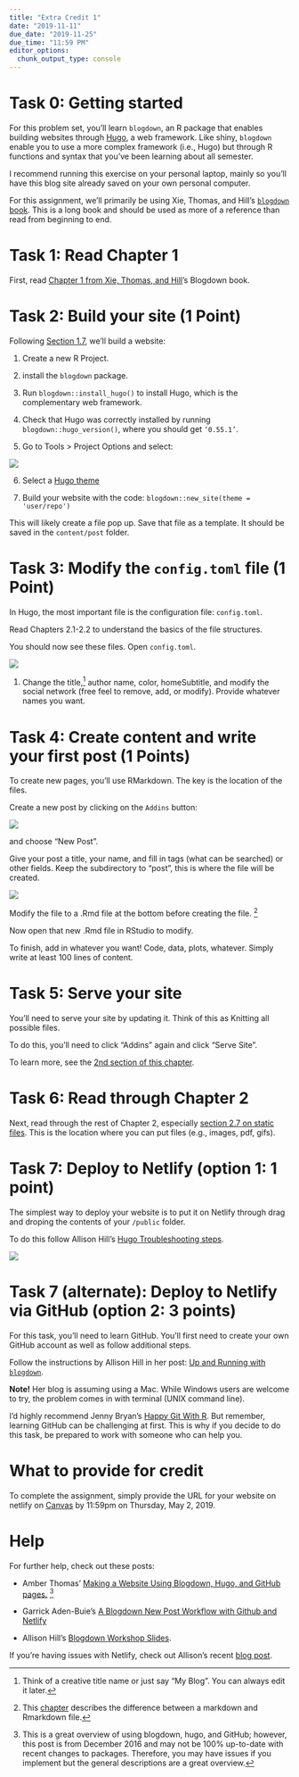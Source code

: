 ```yaml
---
title: "Extra Credit 1"
date: "2019-11-11"
due_date: "2019-11-25"
due_time: "11:59 PM"
editor_options: 
  chunk_output_type: console
---
```


# Task 0: Getting started

For this problem set, you'll learn `blogdown`, an R package that enables building websites through [Hugo](https://gohugo.io/getting-started/), a web framework. Like shiny, `blogdown` enable you to use a more complex framework (i.e., Hugo) but through R functions and syntax that you've been learning about all semester.

I recommend running this exercise on your personal laptop, mainly so you'll have this blog site already saved on your own personal computer.

For this assignment, we'll primarily be using Xie, Thomas, and Hill's [`blogdown` book](https://bookdown.org/yihui/blogdown/). This is a long book and should be used as more of a reference than read from beginning to end.

# Task 1: Read Chapter 1

First, read [Chapter 1 from Xie, Thomas, and Hill](https://bookdown.org/yihui/blogdown/get-started.html)'s Blogdown book.

# Task 2: Build your site (1 Point)

Following [Section 1.7](https://bookdown.org/yihui/blogdown/get-started.html), we'll build a website:

1. Create a new R Project. 

2. install the `blogdown` package. 

3. Run `blogdown::install_hugo()` to install Hugo, which is the complementary web framework.

4. Check that Hugo was correctly installed by running `blogdown::hugo_version()`, where you should get `‘0.55.1’`.

5. Go to Tools > Project Options and select:

![](/images/assignment/rstudio-project-options.png)

6. Select a [Hugo theme](http://themes.gohugo.io)

7. Build your website with the code: `blogdown::new_site(theme = 'user/repo')`

This will likely create a file pop up. Save that file as a template. It should be saved in the `content/post` folder.

# Task 3: Modify the `config.toml` file (1 Point)

In Hugo, the most important file is the configuration file: `config.toml`.

Read Chapters 2.1-2.2 to understand the basics of the file structures.

You should now see these files. Open `config.toml`.

![](/images/assignment/blogdown-1.png)

1. Change the title,^[Think of a creative title name or just say "My Blog". You can always edit it later.] author name, color, homeSubtitle, and modify the social network (free feel to remove, add, or modify). Provide whatever names you want.

# Task 4: Create content and write your first post (1 Points)

To create new pages, you'll use RMarkdown. The key is the location of the files.

Create a new post by clicking on the `Addins` button:

![](/images/assignment/blogdown-2.png)

and choose "New Post".

Give your post a title, your name, and fill in tags (what can be searched) or other fields. Keep the subdirectory to "post", this is where the file will be created. 

![](/images/assignment/blogdown-3.png)

Modify the file to a .Rmd file at the bottom before creating the file. ^[This [chapter](https://bookdown.org/yihui/blogdown/output-format.html) describes the difference between a markdown and Rmarkdown file.]

Now open that new .Rmd file in RStudio to modify.

To finish, add in whatever you want! Code, data, plots, whatever. Simply write at least 100 lines of content.

# Task 5: Serve your site

You'll need to serve your site by updating it. Think of this as Knitting all possible files.

To do this, you'll need to click "Addins" again and click "Serve Site".

To learn more, see the [2nd section of this chapter](https://bookdown.org/yihui/blogdown/workflow.html).

# Task 6: Read through Chapter 2

Next, read through the rest of Chapter 2, especially [section 2.7 on static files](https://bookdown.org/yihui/blogdown/static-files.html). This is the location where you can put files (e.g., images, pdf, gifs).

# Task 7: Deploy to Netlify (option 1: 1 point)

The simplest way to deploy your website is to put it on Netlify through drag and droping the contents of your `/public` folder.

To do this follow Allison Hill's [Hugo Troubleshooting steps](https://alison.rbind.io/post/2019-03-04-hugo-troubleshooting/#netlify-drag-and-drop).

![](/images/assignment/hill-deploy.gif)

# Task 7 (alternate): Deploy to Netlify via GitHub (option 2: 3 points)

For this task, you'll need to learn GitHub. You'll first need to create your own GitHub account as well as follow additional steps.

Follow the instructions by Allison Hill in her post: [Up and Running with `blogdown`](https://apreshill.rbind.io/post/up-and-running-with-blogdown/).

**Note!** Her blog is assuming using a Mac. While Windows users are welcome to try, the problem comes in with terminal (UNIX command line). 

I'd highly recommend Jenny Bryan's [Happy Git With R](https://happygitwithr.com/install-intro.html). But remember, learning GitHub can be challenging at first. This is why if you decide to do this task, be prepared to work with someone who can help you.

# What to provide for credit

To complete the assignment, simply provide the URL for your website on netlify on [Canvas](https://uncc.instructure.com/courses/100065/assignments/516674) by 11:59pm on Thursday, May 2, 2019. 

# Help

For further help, check out these posts:

- Amber Thomas' [Making a Website Using Blogdown, Hugo, and GitHub pages.](http://amber.rbind.io/blog/2016/12/19/creatingsite/) ^[This is a great overview of using blogdown, hugo, and GitHub; however, this post is from December 2016 and may not be 100% up-to-date with recent changes to packages. Therefore, you may have issues if you implement but the general descriptions are a great overview.]

- Garrick Aden-Buie's [A Blogdown New Post Workflow with Github and Netlify](https://www.garrickadenbuie.com/blog/blogdown-netlify-new-post-workflow/)

- Allison Hill's [Blogdown Workshop Slides](https://alison.rbind.io/slides/blogdown-workshop-slides.html#1).

If you're having issues with Netlify, check out Allison's recent [blog post](https://alison.rbind.io/post/2019-03-04-hugo-troubleshooting/).
